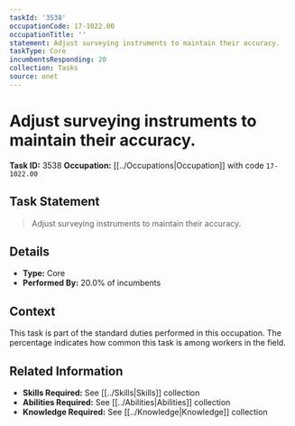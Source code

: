 ```yaml
---
taskId: '3538'
occupationCode: 17-1022.00
occupationTitle: ''
statement: Adjust surveying instruments to maintain their accuracy.
taskType: Core
incumbentsResponding: 20
collection: Tasks
source: onet
---
```

# Adjust surveying instruments to maintain their accuracy.

**Task ID:** 3538
**Occupation:** [[../Occupations|Occupation]] with code `17-1022.00`

## Task Statement

> Adjust surveying instruments to maintain their accuracy.

## Details

- **Type:** Core
- **Performed By:** 20.0% of incumbents

## Context

This task is part of the standard duties performed in this occupation. The percentage indicates how common this task is among workers in the field.

## Related Information

- **Skills Required:** See [[../Skills|Skills]] collection
- **Abilities Required:** See [[../Abilities|Abilities]] collection
- **Knowledge Required:** See [[../Knowledge|Knowledge]] collection
